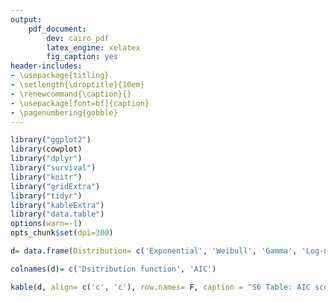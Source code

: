 ```yaml
---
output:
    pdf_document:
        dev: cairo_pdf
        latex_engine: xelatex
        fig_caption: yes
header-includes:
- \usepackage{titling}
- \setlength{\droptitle}{10em}
- \renewcommand{\caption}{}
- \usepackage[font=bf]{caption}
- \pagenumbering{gobble}
---
```


```r
library("ggplot2")
library(cowplot)
library("dplyr")
library("survival")
library("knitr")
library("gridExtra")
library("tidyr")
library("kableExtra")
library("data.table")
options(warn=-1)
opts_chunk$set(dpi=300)
```

```r

d= data.frame(Distribution= c('Exponential', 'Weibull', 'Gamma', 'Log-normal', 'Log-logistic'), AIC= c(866572.5, 494809.6, 509919.8, 512008.7, 496528.5))

colnames(d)= c('Dsitribution function', 'AIC')

kable(d, align= c('c', 'c'), row.names= F, caption = "S6 Table: AIC scores obtained after fitting 5 different survival distributions to gestational age.", booktabs = T) %>% kable_styling(latex_options= c('striped')) %>% column_spec(1, bold = T, color = "black", background = "white") %>% footnote(general_title= '', general= c('AIC, Akaike information criterion', 'Models were fitted using an accelerated failure time in all MoBa cohort (n= 79155, events= 63169) '), threeparttable= T)

```


